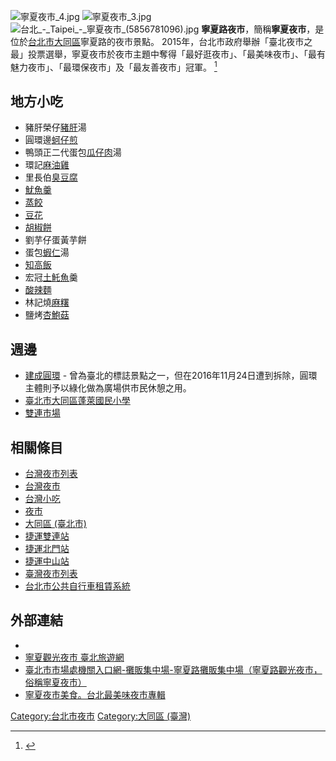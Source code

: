 {{Coord|25.0553758|121.5150976|type:landmark_dim:1000_source:GoogleMaps|display=title}}
{{expand|time=2013-08-12T03:42:53+00:00}}
{{Infobox retail market
| retail_market_name = 寧夏路夜市
| image              = 
| image_width        = 
| caption            = 
| location           = 
| coordinates        = 
| address            = {{ROC-TWN}}<br>[[臺北市|臺北市]][[大同區_(臺灣)|大同區]]寧夏路
| opening_date       = 
| closing_date       = 
| developer          = 
| manager            = 
| owner              = 
| architect          = 
| environment_type   = 
| goods_sold         = 夜市小吃
| normal_market_days = 
| number_of_tenants  = 
| floor_area         = 
| parking            = 
| website            = 
| belowstyle         = 
| footnotes          = 
}}
[[File:寧夏夜市_4.jpg|thumb]]
[[File:寧夏夜市_3.jpg|thumb]]
[[File:台北_-_Taipei_-_寧夏夜市_(5856781096).jpg|thumb]]
'''寧夏路夜市'''，簡稱'''寧夏夜市'''，是位於[[台北市|台北市]][[大同區_(臺灣)|大同區]]寧夏路的夜市景點。
2015年，台北市政府舉辦「臺北夜市之最」投票選舉，寧夏夜市於夜市主題中奪得「最好逛夜市」、「最美味夜市」、「最有魅力夜市」、「最環保夜市」及「最友善夜市」冠軍。 <ref>{{cite web |language=zh-hk |url=http://travel.ulifestyle.com.hk/DetailNews.php?id=ADsRYhEhA3MMLA&utm_source=utravel&utm_medium=title&utm_campaign=news-list&utm_content=title2-1 |title=台灣人票選「台北夜市之最」 饒河夜市亞軍，獨攬5大之最的是它啊！ |publisher=[[U_Travel|U Travel]] |access-date=2015-07-24 |archive-date=2019-06-10 |archive-url=https://web.archive.org/web/20190610181627/http://travel.ulifestyle.com.hk/DetailNews.php?id=ADsRYhEhA3MMLA&utm_source=utravel&utm_medium=title&utm_campaign=news-list&utm_content=title2-1 |dead-url=no }}</ref>

== 地方小吃 ==
*豬肝榮仔[[豬肝|豬肝]]湯
*圓環邊[[蚵仔煎|蚵仔煎]]
*鴨頭正二代蛋包[[瓜仔肉|瓜仔肉]]湯
*環記[[麻油雞|麻油雞]]
*里長伯[[臭豆腐|臭豆腐]]
*[[魷魚羹|魷魚羹]] 
*[[蒸餃|蒸餃]] 
*[[豆花|豆花]] 
*[[胡椒餅|胡椒餅]] 
*劉芋仔蛋黃芋餅
*蛋包[[蝦仁|蝦仁]]湯
*[[爌肉飯|知高飯]] 
*宏冠[[土魠魚|土魠魚]]羹
*[[酸辣麵|酸辣麵]]
*林記燒[[麻糬|麻糬]]
*鹽烤[[杏鮑菇|杏鮑菇]]

==週邊==
* [[建成圓環|建成圓環]] - 曾為臺北的標誌景點之一，但在2016年11月24日遭到拆除，圓環主體則予以綠化做為廣場供市民休憩之用。
* [[臺北市大同區蓬萊國民小學|臺北市大同區蓬萊國民小學]]
* [[雙連市場|雙連市場]]

==相關條目==
* [[台灣夜市列表|台灣夜市列表]]
* [[台灣夜市|台灣夜市]]
* [[台灣小吃|台灣小吃]]
* [[夜市|夜市]]
* [[大同區_(臺北市)|大同區 (臺北市)]]
* [[雙連站|捷運雙連站]]
* [[北門站_(台北市)|捷運北門站]]
* [[中山站_(台北市)|捷運中山站]]
* [[臺灣夜市列表|臺灣夜市列表]]
* [[台北市公共自行車租賃系統|台北市公共自行車租賃系統]]

==外部連結==
*{{facebook|寧夏觀光夜市-170921516284146|寧夏觀光夜市}}
*[https://www.travel.taipei/zh-tw/attraction/details/1560 寧夏觀光夜市  臺北旅遊網] {{Wayback|url=https://www.travel.taipei/zh-tw/attraction/details/1560 |date=20190422220945 }}
*[https://www.tcma.gov.taipei/News_Content.aspx?n=FAC14AD2DE4E01A4&sms=32F7BA052C5CA548&s=0C985156C3DB7335 臺北市市場處機關入口網-攤販集中場-寧夏路攤販集中場（寧夏路觀光夜市，俗稱寧夏夜市）] {{Wayback|url=https://www.tcma.gov.taipei/News_Content.aspx?n=FAC14AD2DE4E01A4&sms=32F7BA052C5CA548&s=0C985156C3DB7335 |date=20201117050839 }}
*[https://margaret.tw/ningxia-nightmarket-taipei/ 寧夏夜市美食。台北最美味夜市專輯] {{Wayback|url=https://margaret.tw/ningxia-nightmarket-taipei/ |date=20210118053010 }}

{{台北市商圈}}

[[Category:台北市夜市|Category:台北市夜市]]
[[Category:大同區_(臺灣)|Category:大同區 (臺灣)]]